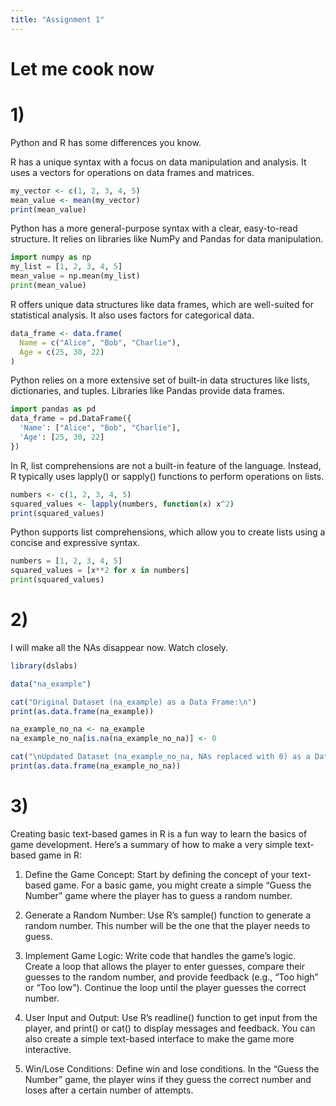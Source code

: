 ```yaml
---
title: "Assignment 1"
---
```


# Let me cook now
# 1)

Python and R has some differences you know.

R has a unique syntax with a focus on data manipulation and analysis. It uses a vectors for operations on data frames and matrices.    
```r
my_vector <- c(1, 2, 3, 4, 5)
mean_value <- mean(my_vector)
print(mean_value)
```

Python has a more general-purpose syntax with a clear, easy-to-read structure. It relies on libraries like NumPy and Pandas for data manipulation.

```python
import numpy as np
my_list = [1, 2, 3, 4, 5]
mean_value = np.mean(my_list)
print(mean_value)
```

R offers unique data structures like data frames, which are well-suited for statistical analysis. It also uses factors for categorical data.

```r
data_frame <- data.frame(
  Name = c("Alice", "Bob", "Charlie"),
  Age = c(25, 30, 22)
)
```

 Python relies on a more extensive set of built-in data structures like lists, dictionaries, and tuples. Libraries like Pandas provide data frames.

```python
import pandas as pd
data_frame = pd.DataFrame({
  'Name': ["Alice", "Bob", "Charlie"],
  'Age': [25, 30, 22]
})
```

 In R, list comprehensions are not a built-in feature of the language. Instead, R typically uses lapply() or sapply() functions to perform operations on lists.

```r
numbers <- c(1, 2, 3, 4, 5)
squared_values <- lapply(numbers, function(x) x^2)
print(squared_values)
```

Python supports list comprehensions, which allow you to create lists using a concise and expressive syntax.

```python
numbers = [1, 2, 3, 4, 5]
squared_values = [x**2 for x in numbers]
print(squared_values)
```

# 2)
I will make all the NAs disappear now. Watch closely.
```r

library(dslabs)

data("na_example")

cat("Original Dataset (na_example) as a Data Frame:\n")
print(as.data.frame(na_example))

na_example_no_na <- na_example
na_example_no_na[is.na(na_example_no_na)] <- 0

cat("\nUpdated Dataset (na_example_no_na, NAs replaced with 0) as a Data Frame:\n")
print(as.data.frame(na_example_no_na))


```

# 3)
Creating basic text-based games in R is a fun way to learn the basics of game development. Here's a summary of how to make a very simple text-based game in R:

1. Define the Game Concept:
Start by defining the concept of your text-based game. For a basic game, you might create a simple "Guess the Number" game where the player has to guess a random number.

2. Generate a Random Number:
Use R's sample() function to generate a random number. This number will be the one that the player needs to guess.

3. Implement Game Logic:
Write code that handles the game's logic. Create a loop that allows the player to enter guesses, compare their guesses to the random number, and provide feedback (e.g., "Too high" or "Too low"). Continue the loop until the player guesses the correct number.

4. User Input and Output:
Use R's readline() function to get input from the player, and print() or cat() to display messages and feedback. You can also create a simple text-based interface to make the game more interactive.

5. Win/Lose Conditions:
Define win and lose conditions. In the "Guess the Number" game, the player wins if they guess the correct number and loses after a certain number of attempts.